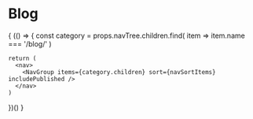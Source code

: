 
# Blog

{
  (() => {
    const category = props.navTree.children.find(
      item => item.name === '/blog/'
    )

    return (
      <nav>
        <NavGroup items={category.children} sort={navSortItems} includePublished />
      </nav>
    )
  })()
}
